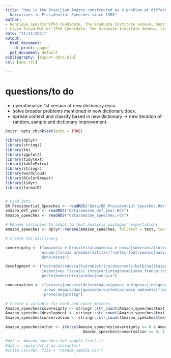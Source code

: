 ```yaml
---
title: "How is the Brazilian Amazon constructed as a problem at different levels? Amazonian
  Narratives in Presidential Speeches since 1985"
author:
- Henrique Sposito^[Phd Candidate, The Graduate Institute Geneva, henrique.sposito@graduateinstitute.ch]
- Livio Silva-Muller^[Phd Candidate, The Graduate Institute Geneva, livio.silva@graduateinstitute.ch]
date: "11/11/2021"
output:
  html_document:
    df_print: paged
  pdf_document: default
bibliography: [export-data.bib]
csl: [apa.csl]

---
```


# questions/to do

- operationalize 1st version of new dictionary.docx.
- solve broader problems mentioned in new dictionary.docx.
- spread context and classify based in new dictionary -> new iteration of random_sample and dictionary improvement.

```r
knitr::opts_chunk$set(echo = TRUE)

library(dplyr)
library(stringi)
library(tm)
library(ggplot2)
library(tidytext)
library(kableExtra)
library(stringr)
library(wordcloud)
library(RColorBrewer)
library(tidyr)
library(formatR)


# Load data
BR_Presidential_Speeches <- readRDS("data/BR_Presidential_Speeches.Rds")
amazon_def_year <- readRDS("data/amazon_def_year.Rds")
Amazon_speeches <- readRDS("data/amazon_speeches.rds")

```

```r
# Rename variables to adapt to text analysis packages' expectations
Amazon_speeches <- dplyr::rename(Amazon_speeches, fulltext = text, text = ccontext)


```

```r

# Create the dictionary

sovereignty <- ("amazonia e brasileira|amazonia e nossa|soberania|interesse estrangeiro|
                ocupar|forcas armadas|militar|fronteir|patrimonio|nacional|defesa|exercito|
                dono|nossa")

development <- ("estrada|rodovia|hidroeletrica|desenvolv|balbina|itaipu|
                incentivos fiscais| integrar|integracao|zona franca|transamazonica|madeira|
                porto|madeireira|produz|energia")

conservation <- ("preserv|conserv|determinacao|povos indigenas|indigenas|direitos humanos|
                 areas demarcadas|queimada|sustentav|meio ambiente|florest|cooperaçao|
                 protecao|proteg")

# Create a variable for each and count matches
Amazon_speeches$sovereignty <- stringr::str_count(Amazon_speeches$text, paste0("(?i)", sovereignty))
Amazon_speeches$development <- stringr::str_count(Amazon_speeches$text, paste0("(?i)", development))
Amazon_speeches$conservation <- stringr::str_count(Amazon_speeches$text, paste0("(?i)", conservation))

Amazon_speeches$other <- ifelse(Amazon_speeches$sovereignty == 0 & Amazon_speeches$development == 0 & 
                                  Amazon_speeches$conservation == 0, 1, 0)

#dat <- Amazon_speeches %>% sample_frac(.1)
#dat <- apply(dat,2,as.character)
#write.csv(dat, file = "random_sample.csv")

```

